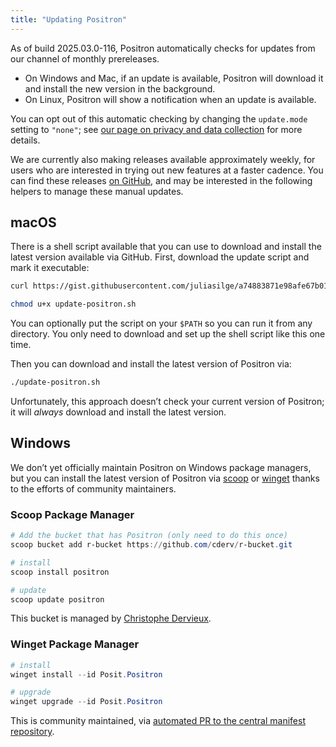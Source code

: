 ```yaml
---
title: "Updating Positron"
---
```


As of build 2025.03.0-116, Positron automatically checks for updates from our channel of monthly prereleases.

- On Windows and Mac, if an update is available, Positron will download it and install the new version in the background.
- On Linux, Positron will show a notification when an update is available.

You can opt out of this automatic checking by changing the `update.mode` setting to `"none"`; see [our page on privacy and data collection](privacy.qmd) for more details.

We are currently also making releases available approximately weekly, for users who are interested in trying out new features at a faster cadence. You can find these releases [on GitHub](https://github.com/posit-dev/positron/releases), and may be interested in the following helpers to manage these manual updates.

## macOS

There is a shell script available that you can use to download and install the latest version available via GitHub. First, download the update script and mark it executable:

```sh
curl https://gist.githubusercontent.com/juliasilge/a74883871e98afe67b01cd9125b104c7/raw/14e447e9fa0aaa858050720f177ed011b059a115/update-positron.sh -o update-positron.sh

chmod u+x update-positron.sh
```

You can optionally put the script on your `$PATH` so you can run it from any directory. You only need to download and set up the shell script like this one time.

Then you can download and install the latest version of Positron via:

```sh
./update-positron.sh 
```

:::{.callout-note}
Unfortunately, this approach doesn't check your current version of Positron; it will _always_ download and install the latest version.
:::

## Windows

We don't yet officially maintain Positron on Windows package managers, but you can install the latest version of Positron via [scoop](https://scoop.sh/) or [winget](https://learn.microsoft.com/en-us/windows/package-manager/) thanks to the efforts of community maintainers.

### Scoop Package Manager

```powershell
# Add the bucket that has Positron (only need to do this once)
scoop bucket add r-bucket https://github.com/cderv/r-bucket.git

# install 
scoop install positron

# update
scoop update positron
```

This bucket is managed by [Christophe Dervieux](https://github.com/cderv/r-bucket#positron).

### Winget Package Manager

```powershell
# install
winget install --id Posit.Positron

# upgrade 
winget upgrade --id Posit.Positron
```

This is community maintained, via [automated PR to the central manifest repository](https://github.com/microsoft/winget-pkgs/tree/master/manifests/p/Posit/Positron).